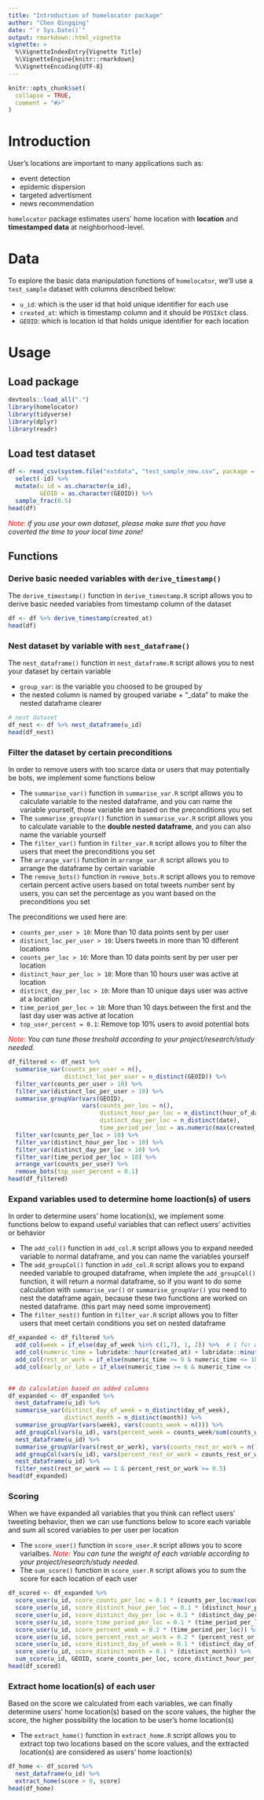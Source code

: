 ```yaml
---
title: "Introduction of homelocator package"
author: "Chen Qingqing"
date: "`r Sys.Date()`"
output: rmarkdown::html_vignette
vignette: >
  %\VignetteIndexEntry{Vignette Title}
  %\VignetteEngine{knitr::rmarkdown}
  %\VignetteEncoding{UTF-8}
---
```


```r
knitr::opts_chunk$set(
  collapse = TRUE,
  comment = "#>"
)
```


# Introduction

User's locations are important to many applications such as:

  - event detection
  - epidemic dispersion
  - targeted advertisment
  - news recommendation
  
`homelocator` package estimates users' home location with **location** and **timestamped data** at neighborhood-level. 

# Data

To explore the basic data manipulation functions of `homelocator`, we'll use a `test_sample` dataset with columns described below: 

  - `u_id`: which is the user id that hold unique identifier for each use 
  - `created_at`: which is timestamp column and it should be `POSIXct` class. 
  - `GEOID`: which is location id that holds unique identifier for each location 

# Usage

## Load package 

```r
devtools::load_all(".")
library(homelocator)
library(tidyverse)
library(dplyr)
library(readr)
```

## Load test dataset 

```r
df <- read_csv(system.file("extdata", "test_sample_new.csv", package = "homelocator", mustWork = TRUE)) %>% 
  select(-id) %>% 
  mutate(u_id = as.character(u_id),
         GEOID = as.character(GEOID)) %>% 
  sample_frac(0.5)
head(df)
```

<span style="color:red">*Note:*</span> *if you use your own dataset, please make sure that you have coverted the time to your local time zone!*
  
## Functions 

### Derive basic needed variables with `derive_timestamp()`

The `derive_timestamp()` function in `derive_timestamp.R` script allows you to derive basic needed variables from timestamp column of the dataset

```r
df <- df %>% derive_timestamp(created_at)
head(df)
```

### Nest dataset by variable with `nest_dataframe()`

The `nest_dataframe()` function in `nest_dataframe.R` script allows you to nest your dataset by certain variable

  - `group_var`: is the variable you choosed to be grouped by 
  - the nested column is named by grouped variabe + "_data" to make the nested dataframe clearer 
  
```r
# nest dataset
df_nest <- df %>% nest_dataframe(u_id)
head(df_nest)
```

### Filter the dataset by certain preconditions

In order to remove users with too scarce data or users that may potentially be bots, we implement some functions below 

   - The `summarise_var()` function in `summarise_var.R` script allows you to calculate variable to the nested dataframe, and you can name the variable yourself, those variable are based on the preconditions you set 
   - The `summarise_groupVar()` function in `summarise_var.R` script allows you to calculate variable to the **double nested dataframe**, and you can also name the variable yourself
   - The `filter_var()` funtion in `filter_var.R` script allows you to filter the users that meet the preconditions you set
   - The `arrange_var()` function in `arrange_var.R` script allows you to arrange the dataframe by certain variable 
   - The `remove_bots()` function in `remove_bots.R` script allows you to remove certain percent active users based on total tweets number sent by users, you can set the percentage as you want based on the preconditions you set 
   

The preconditions we used here are: 

  - `counts_per_user > 10`: More than 10 data points sent by per user  
  - `distinct_loc_per_user > 10`: Users tweets in more than 10 different locations 
  - `counts_per_loc > 10`: More than 10 data points sent by per user per location 
  - `distinct_hour_per_loc > 10`: More than 10 hours user was active at location 
  - `distinct_day_per_loc > 10`: More than 10 unique days user was active at a location 
  - `time_period_per_loc > 10`: More than 10 days between the first and the last day user was active at location 
  - `top_user_percent = 0.1`: Remove top 10% users to avoid potential bots

<span style="color:red">*Note:*</span> *You can tune those treshold according to your project/research/study needed.*
  
```r
df_filtered <- df_nest %>% 
  summarise_var(counts_per_user = n(), 
                distinct_loc_per_user = n_distinct(GEOID)) %>% 
  filter_var(counts_per_user > 10) %>% 
  filter_var(distinct_loc_per_user > 10) %>% 
  summarise_groupVar(vars(GEOID), 
                     vars(counts_per_loc = n(), 
                          distinct_hour_per_loc = n_distinct(hour_of_day), 
                          distinct_day_per_loc = n_distinct(date), 
                          time_period_per_loc = as.numeric(max(created_at) - min(created_at), "days"))) %>% 
  filter_var(counts_per_loc > 10) %>% 
  filter_var(distinct_hour_per_loc > 10) %>% 
  filter_var(distinct_day_per_loc > 10) %>% 
  filter_var(time_period_per_loc > 10) %>% 
  arrange_var(counts_per_user) %>% 
  remove_bots(top_user_percent = 0.1) 
head(df_filtered)
```


### Expand variables used to determine home loaction(s) of users

In order to determine users' home location(s), we implement some functions below to expand useful variables that can reflect users' activities or behavior
  
  - The `add_col()` function in `add_col.R` script allows you to expand needed variable to normal dataframe, and you can name the variables yourself
  - The `add_groupCol()` function in `add_col.R` script allows you to expand needed variable to grouped dataframe, when implete the `add_groupCol()` function, it will return a normal dataframe, so if you want to do some calculation with `summarise_var()` or `summarise_groupVar()` you need to nest the dataframe again, because these two functions are worked on nested dataframe. (this part may need some improvement)
  - The `filter_nest()` funtion in `filter_var.R` script allows you to filter users that meet certain conditions you set on nested dataframe

```r
df_expanded <- df_filtered %>% 
  add_col(week = if_else(day_of_week %in% c(1,7), 1, 2)) %>%  # 1 for weekend, 2 for weekday 
  add_col(numeric_time = lubridate::hour(created_at) + lubridate::minute(created_at) / 60 + lubridate::second(created_at) / 3600) %>% 
  add_col(rest_or_work = if_else(numeric_time >= 9 & numeric_time <= 18, 2, 1)) %>% # 1 for rest time, 2 for work time 
  add_col(early_or_late = if_else(numeric_time >= 6 & numeric_time <= 12, 1, 2)) # 1 for early morning, 2 for late afternoon and night 
  

## do calculation based on added columns 
df_expanded <- df_expanded %>% 
  nest_dataframe(u_id) %>% 
  summarise_var(distinct_day_of_week = n_distinct(day_of_week), 
                distinct_month = n_distinct(month)) %>% 
  summarise_groupVar(vars(week), vars(counts_week = n())) %>% 
  add_groupCol(vars(u_id), vars(percent_week = counts_week/sum(counts_week))) %>% 
  nest_dataframe(u_id) %>% 
  summarise_groupVar(vars(rest_or_work), vars(counts_rest_or_work = n())) %>% 
  add_groupCol(vars(u_id), vars(percent_rest_or_work = counts_rest_or_work/sum(counts_rest_or_work))) %>% 
  nest_dataframe(u_id) %>% 
  filter_nest(rest_or_work == 1 & percent_rest_or_work >= 0.5) 
head(df_expanded)
```

### Scoring 

When we have expanded all variables that you think can reflect users' tweeting behavior, then we can use functions below to score each variable and sum all scored variables to per user per location 

  - The `score_user()` function in `score_user.R` script allows you to score varialbes. <span style="color:red">*Note:*</span> *You can tune the weight of each variable according to your project/research/study needed.*
  - The `sum_score()` function in `score_user.R` script allows you to sum the score for each location of each user 
  
```r
df_scored <- df_expanded %>% 
  score_user(u_id, score_counts_per_loc = 0.1 * (counts_per_loc/max(counts_per_loc))) %>% 
  score_user(u_id, score_distinct_hour_per_loc = 0.1 * (distinct_hour_per_loc/24)) %>% 
  score_user(u_id, score_distinct_day_per_loc = 0.1 * (distinct_day_per_loc/max(distinct_day_per_loc))) %>% 
  score_user(u_id, score_time_period_per_loc = 0.1 * (time_period_per_loc/max(as.numeric(time_period_per_loc)))) %>% 
  score_user(u_id, score_percent_week = 0.2 * (time_period_per_loc)) %>% 
  score_user(u_id, score_percent_rest_or_work = 0.2 * (percent_rest_or_work)) %>% 
  score_user(u_id, score_distinct_day_of_week = 0.1 * (distinct_day_of_week/7)) %>% 
  score_user(u_id, score_distinct_month = 0.1 * (distinct_month)) %>% 
  sum_score(u_id, GEOID, score_counts_per_loc, score_distinct_hour_per_loc, score_distinct_day_per_loc, score_time_period_per_loc, score_percent_week, score_percent_rest_or_work, score_distinct_day_of_week, score_distinct_month)
head(df_scored)
```


### Extract home location(s) of each user 

Based on the score we calculated from each variables, we can finally determine users' home location(s) based on the score values, the higher the score, the higher possibility the location to be user's home location(s)

   - The `extract_home()` function in `extract_home.R` script allows you to extract top two locations based on the score values, and the extracted location(s) are considered as users' home loaction(s)
   
```r
df_home <- df_scored %>% 
  nest_dataframe(u_id) %>% 
  extract_home(score > 0, score)
head(df_home)
```














